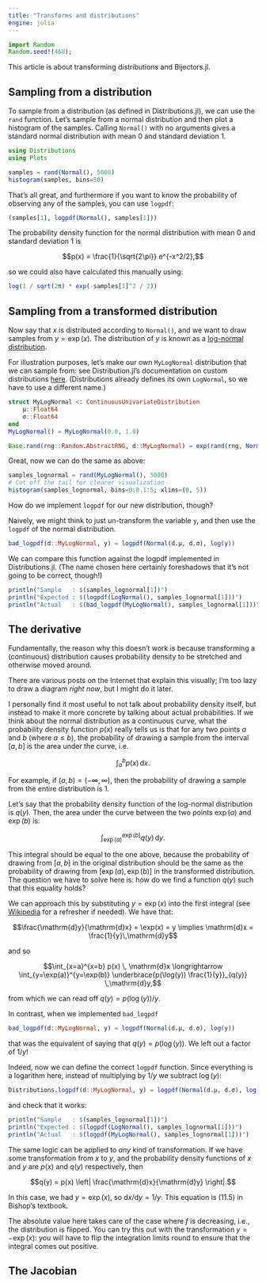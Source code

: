 ```yaml
---
title: "Transforms and distributions"
engine: julia
---
```


```julia
import Random
Random.seed!(468);

```

This article is about transforming distributions and Bijectors.jl.

## Sampling from a distribution

To sample from a distribution (as defined in Distributions.jl), we can use the `rand` function.
Let's sample from a normal distribution and then plot a histogram of the samples.
Calling `Normal()` with no arguments gives a standard normal distribution with mean 0 and standard deviation 1.

```julia
using Distributions
using Plots

samples = rand(Normal(), 5000)
histogram(samples, bins=50)
```

That's all great, and furthermore if you want to know the probability of observing any of the samples, you can use `logpdf`:

```julia
(samples[1], logpdf(Normal(), samples[1]))
```

The probability density function for the normal distribution with mean 0 and standard deviation 1 is

$$p(x) = \frac{1}{\sqrt{2\pi}} e^{-x^2/2},$$

so we could also have calculated this manually using:

```julia
log(1 / sqrt(2π) * exp(-samples[1]^2 / 2))
```

## Sampling from a transformed distribution

Now say that $x$ is distributed according to `Normal()`, and we want to draw samples from $y = \exp(x)$.
The distribution of $y$ is known as a [log-normal distribution](https://en.wikipedia.org/wiki/Log-normal_distribution).

For illustration purposes, let's make our own `MyLogNormal` distribution that we can sample from: see Distribution.jl's documentation on custom distributions [here](https://juliastats.org/Distributions.jl/stable/extends/#Univariate-Distribution).
(Distributions already defines its own `LogNormal`, so we have to use a different name.)

```julia
struct MyLogNormal <: ContinuousUnivariateDistribution
    μ::Float64
    σ::Float64
end
MyLogNormal() = MyLogNormal(0.0, 1.0)

Base.rand(rng::Random.AbstractRNG, d::MyLogNormal) = exp(rand(rng, Normal(d.μ, d.σ)))
```

Great, now we can do the same as above:

```julia
samples_lognormal = rand(MyLogNormal(), 5000)
# Cut off the tail for clearer visualization
histogram(samples_lognormal, bins=0:0.1:5; xlims=(0, 5))
```

How do we implement `logpdf` for our new distribution, though?

Naively, we might think to just un-transform the variable `y`, and then use the `logpdf` of the normal distribution.

```julia
bad_logpdf(d::MyLogNormal, y) = logpdf(Normal(d.μ, d.σ), log(y))
```

We can compare this function against the logpdf implemented in Distributions.jl.
(The name chosen here certainly foreshadows that it's not going to be correct, though!)

```julia
println("Sample   : $(samples_lognormal[1])")
println("Expected : $(logpdf(LogNormal(), samples_lognormal[1]))")
println("Actual   : $(bad_logpdf(MyLogNormal(), samples_lognormal[1]))")
```

## The derivative

Fundamentally, the reason why this doesn't work is because transforming a (continuous) distribution causes probability density to be stretched and otherwise moved around.

::: {.callout-note}
There are various posts on the Internet that explain this visually; I'm too lazy to draw a diagram _right now_, but I might do it later.
:::

I personally find it most useful to not talk about probability density itself, but instead to make it more concrete by talking about actual probabilities.
If we think about the normal distribution as a continuous curve, what the probability density function $p(x)$ really tells us is that for any two points $a$ and $b$ (where $a \leq b$), the probability of drawing a sample from the interval $[a, b]$ is the area under the curve, i.e.

$$\int_a^b p(x) \, \mathrm{d}x.$$

For example, if $(a, b) = (-\infty, \infty)$, then the probability of drawing a sample from the entire distribution is 1.

Let's say that the probability density function of the log-normal distribution is $q(y)$.
Then, the area under the curve between the two points $\exp(a)$ and $\exp(b)$ is:

$$\int_{\exp(a)}^{\exp(b)} q(y) \, \mathrm{d}y.$$

This integral should be equal to the one above, because the probability of drawing from $[a, b]$ in the original distribution should be the same as the probability of drawing from $[\exp(a), \exp(b)]$ in the transformed distribution.
The question we have to solve here is: how do we find a function $q(y)$ such that this equality holds?

We can approach this by substituting $y = \exp(x)$ into the first integral (see [Wikipedia](https://en.wikipedia.org/wiki/Integration_by_substitution) for a refresher if needed).
We have that:

$$\frac{\mathrm{d}y}{\mathrm{d}x} = \exp(x) = y \implies \mathrm{d}x = \frac{1}{y}\,\mathrm{d}y$$

and so

$$\int_{x=a}^{x=b} p(x) \, \mathrm{d}x
  \longrightarrow \int_{y=\exp(a)}^{y=\exp(b)} \underbrace{p(\log(y)) \frac{1}{y}}_{q(y)} \,\mathrm{d}y,$$

from which we can read off $q(y) = p(\log(y)) / y$.

In contrast, when we implemented `bad_logpdf`

```julia
bad_logpdf(d::MyLogNormal, y) = logpdf(Normal(d.μ, d.σ), log(y))
```

that was the equivalent of saying that $q(y) = p(\log(y))$.
We left out a factor of $1/y$!

Indeed, now we can define the correct `logpdf` function.
Since everything is a logarithm here, instead of multiplying by $1/y$ we subtract $\log(y)$:

```julia
Distributions.logpdf(d::MyLogNormal, y) = logpdf(Normal(d.μ, d.σ), log(y)) - log(y)
```

and check that it works:

```julia
println("Sample   : $(samples_lognormal[1])")
println("Expected : $(logpdf(LogNormal(), samples_lognormal[1]))")
println("Actual   : $(logpdf(MyLogNormal(), samples_lognormal[1]))")
```

The same logic can be applied to _any_ kind of transformation.
If we have some transformation from $x$ to $y$, and the probability density functions of $x$ and $y$ are $p(x)$ and $q(y)$ respectively, then

$$q(y) = p(x) \left| \frac{\mathrm{d}x}{\mathrm{d}y} \right|.$$

In this case, we had $y = \exp(x)$, so $\mathrm{d}x/\mathrm{d}y = 1/y$.
This equation is (11.5) in Bishop's textbook.

::: {.callout-note}
The absolute value here takes care of the case where $f$ is decreasing, i.e., the distribution is flipped.
You can try this out with the transformation $y = -\exp(x)$: you will have to flip the integration limits round to ensure that the integral comes out positive.
:::

## The Jacobian


